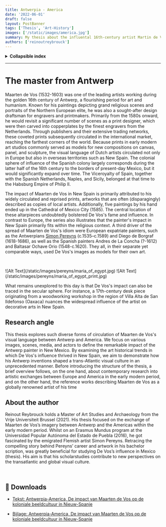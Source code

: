 ```yaml
---
title: Antwerpia - America
date: '2022-06-01'
draft: false
layout: PostBanner
tags: ['Thesis', 'Art-History']
images: ['/static/images/america.jpg']
summary: My thesis about the influental 16th-century artist Martin de Vos. A journey through time, images, worlds & cultures. 
authors: ['reinoutreybrouck']
---
```


<details>
 <summary><b>Collapsible index</b></summary>

* [The master from Antwerp](#Summary)
  - [Research angle](#Research)
  - [About the author](#Author)
</details>

***

#  <a name='Summary'></a>The master from Antwerp  

Maarten de Vos (1532-1603) was one of the leading artists working during the golden 16th century of Antwerp, a flourishing period for art and humanism. Known for his paintings depicting grand religious scenes and portraits of the Northern European elite, he was also a sought-after design draftsman for engravers and printmakers. 
Primarily from the 1580s onward, he would revisit a significant number of scenes as a print designer, which were then carved into copperplates by the finest engravers from the Netherlands. 
Through publishers and their extensive trading networks, these coveted prints subsequently circulated in the international market, reaching the farthest corners of the world. 
Because prints in early modern art studios commonly served as models for new compositions on canvas, panel, and sculpture, the visual language of Dutch artists circulated not only in Europe but also in overseas territories such as New Spain.
The colonial sphere of influence of the Spanish colony largely corresponds during the latter half of the 16th century to the borders of present-day Mexico, but it would significantly expand over time. The Viceroyalty of Spain, together with the Spanish Netherlands, Naples, and Sicily, belonged at that time to the Habsburg Empire of Philip II.

The impact of Maarten de Vos in New Spain is primarily attributed to his widely circulated and reprised prints, artworks that are often (disparagingly) described as copies of local artists. Additionally, five paintings by his hand ended up in the Cathedral of Mexico City (1585). 
The central location of these altarpieces undoubtedly bolstered De Vos's fame and influence. In contrast to Europe, the series also illustrates that the painter's impact in New Spain primarily fits within the religious context. 
A third driver of the spread of Maarten de Vos's idiom were European expatriate painters, such as the Antwerpians [Simon Pereyns](blog\arthistory\simon_pereyns) (c.1535–c.1589) and Diego de Borgraf (1618-1686), as well as the Spanish painters Andres de La Concha (?-1612) and Baltasar Ochave Orio (1548-c.1620). 
They all, in their separate yet comparable ways, used De Vos's images as models for their own art.

⁣<br/>

<div className="relative aspect-[2/1] w-full">
  ![Alt Text](/static/images/pereyns/maria_of_egypt.jpg)
  ![Alt Text](/static/images/pereyns/maria_of_egypt_print.jpg)
  </div>


What remains unexplored to this day is that De Vos's impact can also be traced in the secular sphere. For instance, a 17th-century desk piece originating from a woodworking workshop in the region of Villa Alta de San Ildefonso (Oaxaca) nuances the widespread influence of the artist on decorative arts in New Spain.

##  <a name='Research'></a>Research angle

This thesis explores such diverse forms of circulation of Maarten de Vos's visual language between Antwerp and America. We focus on various images, scenes, media, and actors to define the remarkable impact of the Antwerp painter in New Mexico. 
By examining the art historical trends in which De Vos's influence thrived in New Spain, we aim to demonstrate how his Antwerp inventions shaped a trans-Atlantic visual culture in an unprecedented manner. 
Before introducing the structure of the thesis, a brief overview follows, on the one hand, about contemporary research into artistic exchanges between Europe and America in the early modern period, and on the other hand, the reference works describing Maarten de Vos as a globally renowned artist of his time

## <a name='Author'></a>About the author  

Reinout Reybrouck holds a Master of Art Studies and Archaeology from the Vrije Universiteit Brussel (2021). 
His thesis focused on the exchange of Maarten de Vos’s imagery between Antwerp and the Americas within the early modern period. 
Whilst on an Erasmus Mundus program at the Universidad Popular Autónoma del Estado de Puebla (2016), he got fascinated by the emigrated Flemish artist Simon Pereyns. 
Retracing the compelling story behind Pereyns’ career and artwork in his bachelor scription, was greatly beneficial for studying De Vos’s influence in Mexico (thesis). 
His aim is that his scholarstudies contribute to new perspectives on the transatlantic and global visual culture.

⁣<br/>

<div style={{backgroundColor: 'powderblue', padding: '1rem'}}> 
<h2 style={{color: 'black'}}>🔗 Downloads</h2> 

- [Tekst: Antwerpia-America, De impact van Maarten de Vos op de koloniale beeldcultuur in Nieuw-Spanje](/static/files/Antwerpia_America_De_impact_van_Maarten_de_Vos_op_de_koloniale_beeldcultuur_in_Nieuw_Spanje.pdf)

- [Bijlage: Antwerpia-America, De impact van Maarten de Vos op de koloniale beeldcultuur in Nieuw-Spanje](/static/files/Bijlage_Antwerpia_America_De_impact_van_Maarten_de_Vos_op_de_koloniale_beeldcultuur_in_Nieuw_Spanje.pdf) 
</div>
